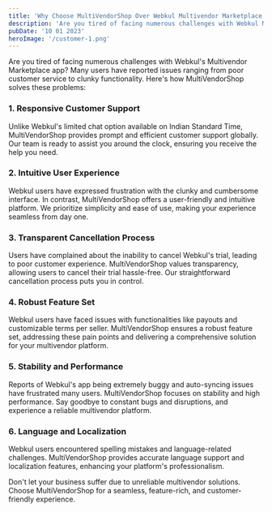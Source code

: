 ```yaml
---
title: 'Why Choose MultiVendorShop Over Webkul Multivendor Marketplace App'
description: 'Are you tired of facing numerous challenges with Webkul Multivendor Marketplace app? Many users have reported issues ranging from poor customer service to clunky functionality. Heres how MultiVendorShop solves these problems'
pubDate: '10 01 2023'
heroImage: '/customer-1.png'
---
```


Are you tired of facing numerous challenges with Webkul's Multivendor Marketplace app? Many users have reported issues ranging from poor customer service to clunky functionality. Here's how MultiVendorShop solves these problems:

### 1. Responsive Customer Support
Unlike Webkul's limited chat option available on Indian Standard Time, MultiVendorShop provides prompt and efficient customer support globally. Our team is ready to assist you around the clock, ensuring you receive the help you need.

### 2. Intuitive User Experience
Webkul users have expressed frustration with the clunky and cumbersome interface. In contrast, MultiVendorShop offers a user-friendly and intuitive platform. We prioritize simplicity and ease of use, making your experience seamless from day one.

### 3. Transparent Cancellation Process
Users have complained about the inability to cancel Webkul's trial, leading to poor customer experience. MultiVendorShop values transparency, allowing users to cancel their trial hassle-free. Our straightforward cancellation process puts you in control.

### 4. Robust Feature Set
Webkul users have faced issues with functionalities like payouts and customizable terms per seller. MultiVendorShop ensures a robust feature set, addressing these pain points and delivering a comprehensive solution for your multivendor platform.

### 5. Stability and Performance
Reports of Webkul's app being extremely buggy and auto-syncing issues have frustrated many users. MultiVendorShop focuses on stability and high performance. Say goodbye to constant bugs and disruptions, and experience a reliable multivendor platform.

### 6. Language and Localization
Webkul users encountered spelling mistakes and language-related challenges. MultiVendorShop provides accurate language support and localization features, enhancing your platform's professionalism.

Don't let your business suffer due to unreliable multivendor solutions. Choose MultiVendorShop for a seamless, feature-rich, and customer-friendly experience.